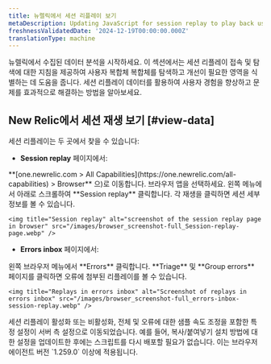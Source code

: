 ```yaml
---
title: 뉴렐릭에서 세션 리플레이 보기
metaDescription: Updating JavaScript for session replay to play back user interactions and improve page performance.
freshnessValidatedDate: '2024-12-19T00:00:00.000Z'
translationType: machine
---
```


뉴렐릭에서 수집된 데이터 분석을 시작하세요. 이 섹션에서는 세션 리플레이 접속 및 탐색에 대한 지침을 제공하여 사용자 복합체 복합체를 탐색하고 개선이 필요한 영역을 식별하는 데 도움을 줍니다. 세션 리플레이 데이터를 활용하여 사용자 경험을 향상하고 문제를 효과적으로 해결하는 방법을 알아보세요.

## New Relic에서 세션 재생 보기 [#view-data]

세션 리플레이는 두 곳에서 찾을 수 있습니다:

* <DNT>**Session replay**</DNT> 페이지에서:

<Steps>
  <Step>
    <DNT>**[one.newrelic.com &gt; All Capabilities](https://one.newrelic.com/all-capabilities) &gt; Browser**</DNT> 으)로 이동합니다.
  </Step>

  <Step>
    브라우저 앱을 선택하세요.
  </Step>

  <Step>
    왼쪽 메뉴에서 아래로 스크롤하여 <DNT>**Session replay**</DNT> 클릭합니다.
  </Step>

  <Step>
    각 재생을 클릭하면 세션 세부정보를 볼 수 있습니다.

    <img title="Session replay" alt="screenshot of the session replay page in browser" src="/images/browser_screenshot-full_Session-replay-page.webp" />
  </Step>
</Steps>

* <DNT>**Errors inbox**</DNT> 페이지에서:

<Steps>
  <Step>
    왼쪽 브라우저 메뉴에서 <DNT>**Errors**</DNT> 클릭합니다.
  </Step>

  <Step>
    <DNT>**Triage**</DNT> 및 <DNT>**Group errors**</DNT> 페이지를 클릭하면 오류에 첨부된 리플레이를 볼 수 있습니다.

    <img title="Replays in errors inbox" alt="Screenshot of replays in errors inbox" src="/images/browser_screenshot-full_errors-inbox-session-replay.webp" />
  </Step>
</Steps>

<Callout variant="important">
  세션 리플레이 활성화 또는 비활성화, 전체 및 오류에 대한 샘플 속도 조정을 포함한 특정 설정이 서버 측 설정으로 이동되었습니다. 예를 들어, 복사/붙여넣기 설치 방법에 대한 설정을 업데이트한 후에는 스크립트를 다시 배포할 필요가 없습니다. 이는 브라우저 에이전트 버전 `1.259.0` 이상에 적용됩니다.
</Callout>